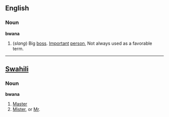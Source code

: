 == English ==
===Noun===
'''bwana'''

# (''slang'') Big [[boss]]. [[Important]] [[person]], Not always used as a favorable term.

----

== [[Swahili]] ==
===Noun===
'''bwana'''

# [[Master]]
# [[Mister]], or [[Mr]].